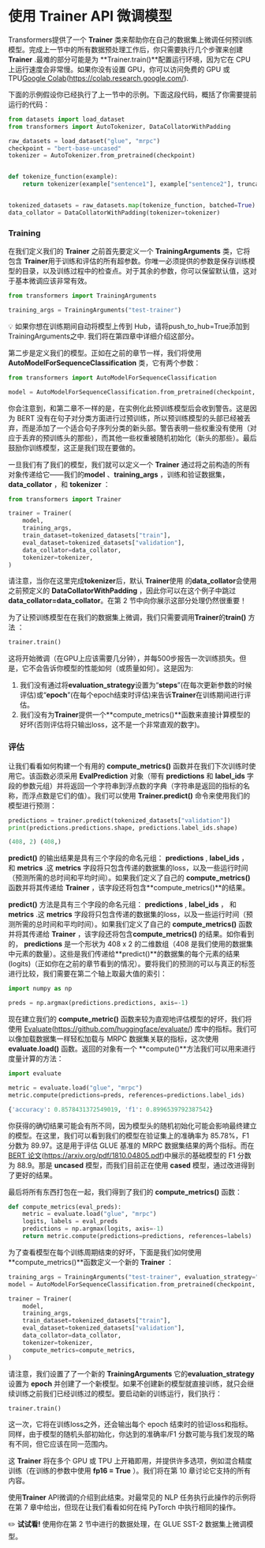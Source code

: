 

# 使用 Trainer API 微调模型 





Transformers提供了一个 **Trainer** 类来帮助你在自己的数据集上微调任何预训练模型。完成上一节中的所有数据预处理工作后，你只需要执行几个步骤来创建 **Trainer** .最难的部分可能是为 **Trainer.train()**配置运行环境，因为它在 CPU 上运行速度会非常慢。如果你没有设置 GPU，你可以访问免费的 GPU 或 TPU[Google Colab](https://colab.research.google.com/)(https://colab.research.google.com/).

下面的示例假设你已经执行了上一节中的示例。下面这段代码，概括了你需要提前运行的代码：

```py
from datasets import load_dataset
from transformers import AutoTokenizer, DataCollatorWithPadding

raw_datasets = load_dataset("glue", "mrpc")
checkpoint = "bert-base-uncased"
tokenizer = AutoTokenizer.from_pretrained(checkpoint)


def tokenize_function(example):
    return tokenizer(example["sentence1"], example["sentence2"], truncation=True)


tokenized_datasets = raw_datasets.map(tokenize_function, batched=True)
data_collator = DataCollatorWithPadding(tokenizer=tokenizer)
```

### Training 

在我们定义我们的 **Trainer** 之前首先要定义一个 **TrainingArguments** 类，它将包含 **Trainer**用于训练和评估的所有超参数。你唯一必须提供的参数是保存训练模型的目录，以及训练过程中的检查点。对于其余的参数，你可以保留默认值，这对于基本微调应该非常有效。

```py
from transformers import TrainingArguments

training_args = TrainingArguments("test-trainer")
```

<div custom-style="Tip-green">


💡 如果你想在训练期间自动将模型上传到 Hub，请将push_to_hub=True添加到TrainingArguments之中. 我们将在第四章中详细介绍这部分。

</div>

第二步是定义我们的模型。正如在之前的章节一样，我们将使用 **AutoModelForSequenceClassification** 类，它有两个参数：

```py
from transformers import AutoModelForSequenceClassification

model = AutoModelForSequenceClassification.from_pretrained(checkpoint, num_labels=2)
```

你会注意到，和第二章不一样的是，在实例化此预训练模型后会收到警告。这是因为 BERT 没有在句子对分类方面进行过预训练，所以预训练模型的头部已经被丢弃，而是添加了一个适合句子序列分类的新头部。警告表明一些权重没有使用（对应于丢弃的预训练头的那些），而其他一些权重被随机初始化（新头的那些）。最后鼓励你训练模型，这正是我们现在要做的。

一旦我们有了我们的模型，我们就可以定义一个 **Trainer** 通过将之前构造的所有对象传递给它——我们的**model** 、**training_args** ，训练和验证数据集，**data_collator** ，和 **tokenizer** ：

```py
from transformers import Trainer

trainer = Trainer(
    model,
    training_args,
    train_dataset=tokenized_datasets["train"],
    eval_dataset=tokenized_datasets["validation"],
    data_collator=data_collator,
    tokenizer=tokenizer,
)
```

请注意，当你在这里完成**tokenizer**后，默认 **Trainer**使用 的**data_collator**会使用之前预定义的 **DataCollatorWithPadding** ，因此你可以在这个例子中跳过 **data_collator=data_collator**。在第 2 节中向你展示这部分处理仍然很重要！

为了让预训练模型在在我们的数据集上微调，我们只需要调用**Trainer**的**train()** 方法 ：

```py
trainer.train()
```

这将开始微调（在GPU上应该需要几分钟），并每500步报告一次训练损失。但是，它不会告诉你模型的性能如何（或质量如何）。这是因为:

1. 我们没有通过将**evaluation_strategy**设置为“**steps**”(在每次更新参数的时候评估)或“**epoch**”(在每个epoch结束时评估)来告诉**Trainer**在训练期间进行评估。
2. 我们没有为**Trainer**提供一个**compute_metrics()**函数来直接计算模型的好坏(否则评估将只输出loss，这不是一个非常直观的数字)。


### 评估 

让我们看看如何构建一个有用的 **compute_metrics()** 函数并在我们下次训练时使用它。该函数必须采用 **EvalPrediction** 对象（带有 **predictions** 和 **label_ids** 字段的参数元组）并将返回一个字符串到浮点数的字典（字符串是返回的指标的名称，而浮点数是它们的值）。我们可以使用 **Trainer.predict()** 命令来使用我们的模型进行预测：

```py
predictions = trainer.predict(tokenized_datasets["validation"])
print(predictions.predictions.shape, predictions.label_ids.shape)
```

```python out
(408, 2) (408,)
```

 **predict()** 的输出结果是具有三个字段的命名元组： **predictions** , **label_ids** ， 和 **metrics** .这 **metrics** 字段将只包含传递的数据集的loss，以及一些运行时间（预测所需的总时间和平均时间）。如果我们定义了自己的 **compute_metrics()** 函数并将其传递给 **Trainer** ，该字段还将包含**compute_metrics()**的结果。

**predict()** 方法是具有三个字段的命名元组： **predictions** , **label_ids** ， 和 **metrics** .这 **metrics** 字段将只包含传递的数据集的loss，以及一些运行时间（预测所需的总时间和平均时间）。如果我们定义了自己的 **compute_metrics()** 函数并将其传递给 **Trainer** ，该字段还将包含**compute_metrics()** 的结果。如你看到的， **predictions** 是一个形状为 408 x 2 的二维数组（408 是我们使用的数据集中元素的数量）。这些是我们传递给**predict()**的数据集的每个元素的结果(logits)（正如你在之前的章节看到的情况）。要将我们的预测的可以与真正的标签进行比较，我们需要在第二个轴上取最大值的索引：

```py
import numpy as np

preds = np.argmax(predictions.predictions, axis=-1)
```

现在建立我们的 **compute_metric()** 函数来较为直观地评估模型的好坏，我们将使用 [Evaluate](https://github.com/huggingface/evaluate/)(https://github.com/huggingface/evaluate/) 库中的指标。我们可以像加载数据集一样轻松加载与 MRPC 数据集关联的指标，这次使用 **evaluate.load()** 函数。返回的对象有一个 **compute()**方法我们可以用来进行度量计算的方法：

```py
import evaluate

metric = evaluate.load("glue", "mrpc")
metric.compute(predictions=preds, references=predictions.label_ids)
```

```python out
{'accuracy': 0.8578431372549019, 'f1': 0.8996539792387542}
```

你获得的确切结果可能会有所不同，因为模型头的随机初始化可能会影响最终建立的模型。在这里，我们可以看到我们的模型在验证集上的准确率为 85.78%，F1 分数为 89.97。这是用于评估 GLUE 基准的 MRPC 数据集结果的两个指标。而在[BERT 论文](https://arxiv.org/pdf/1810.04805.pdf)(https://arxiv.org/pdf/1810.04805.pdf)中展示的基础模型的 F1 分数为 88.9。那是 **uncased** 模型，而我们目前正在使用 **cased** 模型，通过改进得到了更好的结果。

最后将所有东西打包在一起，我们得到了我们的 **compute_metrics()** 函数：

```py
def compute_metrics(eval_preds):
    metric = evaluate.load("glue", "mrpc")
    logits, labels = eval_preds
    predictions = np.argmax(logits, axis=-1)
    return metric.compute(predictions=predictions, references=labels)
```

为了查看模型在每个训练周期结束的好坏，下面是我们如何使用**compute_metrics()**函数定义一个新的 **Trainer** ：

```py
training_args = TrainingArguments("test-trainer", evaluation_strategy="epoch")
model = AutoModelForSequenceClassification.from_pretrained(checkpoint, num_labels=2)

trainer = Trainer(
    model,
    training_args,
    train_dataset=tokenized_datasets["train"],
    eval_dataset=tokenized_datasets["validation"],
    data_collator=data_collator,
    tokenizer=tokenizer,
    compute_metrics=compute_metrics,
)
```

请注意，我们设置了了一个新的 **TrainingArguments** 它的**evaluation_strategy** 设置为 **epoch** 并创建了一个新模型。如果不创建新的模型就直接训练，就只会继续训练之前我们已经训练过的模型。要启动新的训练运行，我们执行：

```py
trainer.train()
```

这一次，它将在训练loss之外，还会输出每个 epoch 结束时的验证loss和指标。同样，由于模型的随机头部初始化，你达到的准确率/F1 分数可能与我们发现的略有不同，但它应该在同一范围内。

这 **Trainer** 将在多个 GPU 或 TPU 上开箱即用，并提供许多选项，例如混合精度训练（在训练的参数中使用 **fp16 = True** ）。我们将在第 10 章讨论它支持的所有内容。

使用**Trainer** API微调的介绍到此结束。对最常见的 NLP 任务执行此操作的示例将在第 7 章中给出，但现在让我们看看如何在纯 PyTorch 中执行相同的操作。

<div custom-style="Tip-green">


✏️ **试试看!** 使用你在第 2 节中进行的数据处理，在 GLUE SST-2 数据集上微调模型。

</div>

